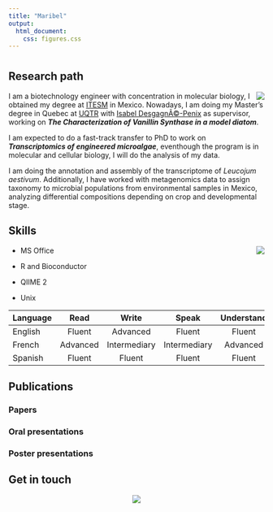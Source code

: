 ```yaml
--- 
title: "Maribel"
output: 
  html_document:
    css: figures.css
---
```


<script src="https://kit.fontawesome.com/0af1a424a5.js" crossorigin="anonymous"></script>

# {.tabset .tabset-fade}

## **Research path**

<img src="images/maribel.png" align="right">

I am a biotechnology engineer with concentration in molecular biology, I obtained my degree at [ITESM](https://tec.mx/es) in Mexico. Nowadays, I am doing my Master's degree in Quebec at [UQTR](https://www.uqtr.ca/informationgenerale/english.shtml) with [Isabel DesgagnÃ©-Penix](https://oraprdnt.uqtr.uquebec.ca/pls/public/gscw031?owa_no_site=3466) as supervisor, working on **_The Characterization of Vanillin Synthase in a model diatom_**. 

I am expected to do a fast-track transfer to PhD to work on **_Transcriptomics of engineered microalgae_**, eventhough the program is in molecular and cellular biology, I will do the analysis of my data. 

I am doing the annotation and assembly of the transcriptome of *Leucojum aestivum*. Additionally, I have worked with metagenomics data to assign taxonomy to microbial populations from environmental samples in Mexico, analyzing differential compositions depending on crop and developmental stage. 

## **Skills**

<img src="images/maribel.png" align="right">

  - MS Office

  - R and Bioconductor 

  - QIIME 2

  - Unix


| Language | Read | Write | Speak | Understand | Native |
|:----|:---:|:---:|:---:|:---:|:---:|
| English | Fluent | Advanced | Fluent | Fluent | |
| French | Advanced | Intermediary | Intermediary | Advanced | |
| Spanish  | Fluent | Fluent | Fluent | Fluent | Yes |
  
  
## **Publications** {.tabset .tab-fade}

### **Papers**

### **Oral presentations**

### **Poster presentations**

## **Get in touch**


<p align="center"> <img src="images/maribel.png"> </p>

<span style="font-size: 2em"> <p  align="center"> [<i class="fab fa-twitter"></i>]() [<i class="fab fa-linkedin-in"></i>](https://www.linkedin.com/in/aracely-maribel-diaz-garza-6989b5169/) [<i class="fab fa-github"></i>](http://github.com/MaribelDG) </p> </span>